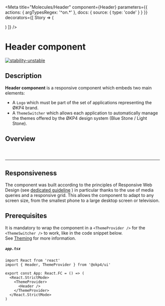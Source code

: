 
<Meta
  title="Molecules/Header"
  component={Header}
  parameters={{
    actions: {
      argTypesRegex: '^on.*'
    },
    docs: {
      source: {
        type: 'code'
      }
    }
  }}
  decorators={[
    Story => (
      <ThemeProvider>
        <div className="header-story-main">
          <Story />
        </div>
      </ThemeProvider>
    )
  ]}
/>

# Header component

[![stability-unstable](https://img.shields.io/badge/stability-unstable-yellow.svg)](https://github.com/emersion/stability-badges#unstable)

## Description

**Header component** is a responsive component which embeds two main elements:

- A `Logo` which must be part of the set of applications representing the ØKP4 brand.
- A `ThemeSwitcher` which allows each application to automatically manage the themes offered by the ØKP4 design system (Blue Stone / Light Stone).

## Overview

<Story name="Overview">
  <div style={{ width: '100%' }}>
    <Header />
  </div>
</Story>

---

## Responsiveness

The component was built according to the principles of Responsive Web Design (see <a href="?path=/docs/guidelines-responsive-web-design--page">dedicated guideline</a> ) in particular thanks to the use of media queries and a responsive grid.
This allows the component to adapt to any screen size, from the smallest phone to a large desktop screen or television.

## Prerequisites

It is mandatory to wrap the component in a `<ThemeProvider />` for the `<ThemeSwitcher />` to work, like in the code snippet below.  
See <a href="?path=/docs/atoms-brand-identity-theming--theming">Theming</a> for more information.

##### **`app.tsx`**

```tsx
import React from 'react'
import { Header, ThemeProvider } from '@okp4/ui'

export const App: React.FC = () => (
  <React.StrictMode>
    <ThemeProvider>
      <Header />
    </ThemeProvider>
  </React.StrictMode>
)
```
